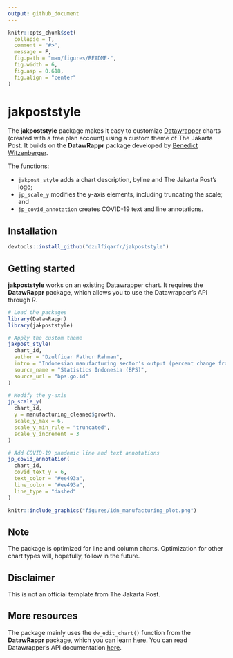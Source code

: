 ```yaml
---
output: github_document
---
```


<!-- README.md is generated from README.Rmd. Please edit that file -->

```r
knitr::opts_chunk$set(
  collapse = T,
  comment = "#>",
  message = F,
  fig.path = "man/figures/README-",
  fig.width = 6, 
  fig.asp = 0.618, 
  fig.align = "center"
)
```

# jakpoststyle

<!-- badges: start -->

<!-- badges: end -->

The **jakpoststyle** package makes it easy to customize [Datawrapper](https://www.datawrapper.de/) charts (created with a free plan account) using a custom theme of The Jakarta Post. It builds on the **DatawRappr** package developed by [Benedict Witzenberger](https://github.com/munichrocker).

The functions:

-   `jakpost_style` adds a chart description, byline and The Jakarta Post's logo;  
-   `jp_scale_y` modifies the y-axis elements, including truncating the scale; and  
-   `jp_covid_annotation` creates COVID-19 text and line annotations.

## Installation

``` r
devtools::install_github("dzulfiqarfr/jakpoststyle")
```

## Getting started

**jakpoststyle** works on an existing Datawrapper chart. It requires the **DatawRappr** package, which allows you to use the Datawrapper's API through R.

```r
# Load the packages
library(DatawRappr)
library(jakpoststyle)

# Apply the custom theme
jakpost_style(
  chart_id,
  author = "Dzulfiqar Fathur Rahman",
  intro = "Indonesian manufacturing sector's output (percent change from a year earlier)",
  source_name = "Statistics Indonesia (BPS)",
  source_url = "bps.go.id"
)

# Modify the y-axis
jp_scale_y(
  chart_id,
  y = manufacturing_cleaned$growth,
  scale_y_max = 6,
  scale_y_min_rule = "truncated",
  scale_y_increment = 3
)

# Add COVID-19 pandemic line and text annotations
jp_covid_annotation(
  chart_id,
  covid_text_y = 6,
  text_color = "#ee493a",
  line_color = "#ee493a",
  line_type = "dashed"
)
```

```r
knitr::include_graphics("figures/idn_manufacturing_plot.png")
```

## Note

The package is optimized for line and column charts. Optimization for other chart types will, hopefully, follow in the future.

## Disclaimer

This is not an official template from The Jakarta Post.

## More resources

The package mainly uses the `dw_edit_chart()` function from the **DatawRappr** package, which you can learn [here](https://munichrocker.github.io/DatawRappr/reference/dw_edit_chart.html). You can read Datawrapper's API documentation [here](https://developer.datawrapper.de/reference).

